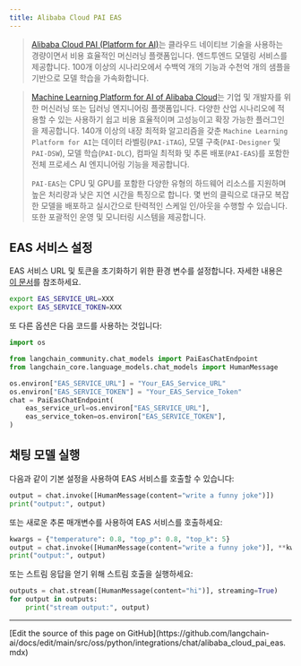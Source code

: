 ```yaml
---
title: Alibaba Cloud PAI EAS
---
```


>[Alibaba Cloud PAI (Platform for AI)](https://www.alibabacloud.com/help/en/pai/?spm=a2c63.p38356.0.0.c26a426ckrxUwZ)는 클라우드 네이티브 기술을 사용하는 경량이면서 비용 효율적인 머신러닝 플랫폼입니다. 엔드투엔드 모델링 서비스를 제공합니다. 100개 이상의 시나리오에서 수백억 개의 기능과 수천억 개의 샘플을 기반으로 모델 학습을 가속화합니다.

>[Machine Learning Platform for AI of Alibaba Cloud](https://www.alibabacloud.com/help/en/machine-learning-platform-for-ai/latest/what-is-machine-learning-pai)는 기업 및 개발자를 위한 머신러닝 또는 딥러닝 엔지니어링 플랫폼입니다. 다양한 산업 시나리오에 적용할 수 있는 사용하기 쉽고 비용 효율적이며 고성능이고 확장 가능한 플러그인을 제공합니다. 140개 이상의 내장 최적화 알고리즘을 갖춘 `Machine Learning Platform for AI`는 데이터 라벨링(`PAI-iTAG`), 모델 구축(`PAI-Designer` 및 `PAI-DSW`), 모델 학습(`PAI-DLC`), 컴파일 최적화 및 추론 배포(`PAI-EAS`)를 포함한 전체 프로세스 AI 엔지니어링 기능을 제공합니다.
>
>`PAI-EAS`는 CPU 및 GPU를 포함한 다양한 유형의 하드웨어 리소스를 지원하며 높은 처리량과 낮은 지연 시간을 특징으로 합니다. 몇 번의 클릭으로 대규모 복잡한 모델을 배포하고 실시간으로 탄력적인 스케일 인/아웃을 수행할 수 있습니다. 또한 포괄적인 운영 및 모니터링 시스템을 제공합니다.

## EAS 서비스 설정

EAS 서비스 URL 및 토큰을 초기화하기 위한 환경 변수를 설정합니다.
자세한 내용은 [이 문서](https://www.alibabacloud.com/help/en/pai/user-guide/service-deployment/)를 참조하세요.

```bash
export EAS_SERVICE_URL=XXX
export EAS_SERVICE_TOKEN=XXX
```

또 다른 옵션은 다음 코드를 사용하는 것입니다:

```python
import os

from langchain_community.chat_models import PaiEasChatEndpoint
from langchain_core.language_models.chat_models import HumanMessage

os.environ["EAS_SERVICE_URL"] = "Your_EAS_Service_URL"
os.environ["EAS_SERVICE_TOKEN"] = "Your_EAS_Service_Token"
chat = PaiEasChatEndpoint(
    eas_service_url=os.environ["EAS_SERVICE_URL"],
    eas_service_token=os.environ["EAS_SERVICE_TOKEN"],
)
```

## 채팅 모델 실행

다음과 같이 기본 설정을 사용하여 EAS 서비스를 호출할 수 있습니다:

```python
output = chat.invoke([HumanMessage(content="write a funny joke")])
print("output:", output)
```

또는 새로운 추론 매개변수를 사용하여 EAS 서비스를 호출하세요:

```python
kwargs = {"temperature": 0.8, "top_p": 0.8, "top_k": 5}
output = chat.invoke([HumanMessage(content="write a funny joke")], **kwargs)
print("output:", output)
```

또는 스트림 응답을 얻기 위해 스트림 호출을 실행하세요:

```python
outputs = chat.stream([HumanMessage(content="hi")], streaming=True)
for output in outputs:
    print("stream output:", output)
```

---

<Callout icon="pen-to-square" iconType="regular">
  [Edit the source of this page on GitHub](https://github.com/langchain-ai/docs/edit/main/src/oss/python/integrations/chat/alibaba_cloud_pai_eas.mdx)
</Callout>
